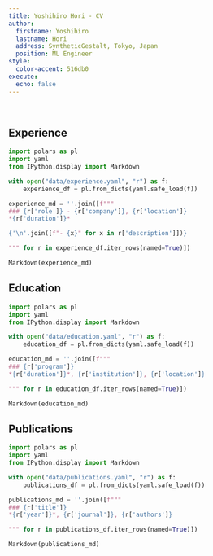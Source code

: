 ```yaml
---
title: Yoshihiro Hori - CV
author:
  firstname: Yoshihiro
  lastname: Hori
  address: SyntheticGestalt, Tokyo, Japan
  position: ML Engineer
style:
  color-accent: 516db0
execute:
  echo: false
---
```


<br>

## Experience

```python
import polars as pl
import yaml
from IPython.display import Markdown

with open("data/experience.yaml", "r") as f:
    experience_df = pl.from_dicts(yaml.safe_load(f))

experience_md = ''.join([f"""
### {r['role']} - {r['company']}, {r['location']}
*{r['duration']}*

{'\n'.join([f"- {x}" for x in r['description']])}

""" for r in experience_df.iter_rows(named=True)])

Markdown(experience_md)
```

## Education

```python
import polars as pl
import yaml
from IPython.display import Markdown

with open("data/education.yaml", "r") as f:
    education_df = pl.from_dicts(yaml.safe_load(f))

education_md = ''.join([f"""
### {r['program']}
*{r['duration']}*, {r['institution']}, {r['location']}

""" for r in education_df.iter_rows(named=True)])

Markdown(education_md)
```

## Publications

```python
import polars as pl
import yaml
from IPython.display import Markdown

with open("data/publications.yaml", "r") as f:
    publications_df = pl.from_dicts(yaml.safe_load(f))

publications_md = ''.join([f"""
### {r['title']}
*{r['year']}*, {r['journal']}, {r['authors']}

""" for r in publications_df.iter_rows(named=True)])

Markdown(publications_md)
```
